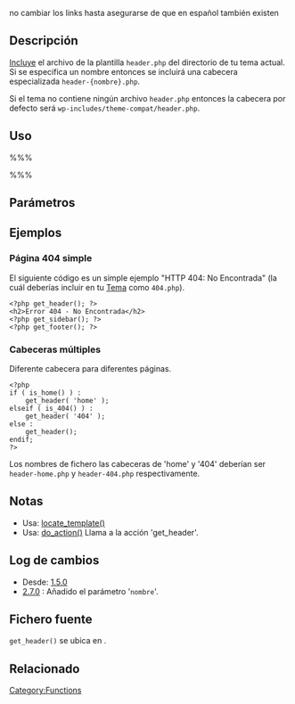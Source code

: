 {{Stub}}
no cambiar los links hasta asegurarse de que en español también existen
{{Languages|
{{en|get_header}}
{{es|get_header}}
{{mk|Функција: get_header}}
}}

==Descripción==
[[es:Include Tags|Incluye]] el archivo de la plantilla <tt>header.php</tt> del directorio de tu tema actual. Si se especifica un nombre entonces se incluirá una cabecera especializada <tt>header-{nombre}.php</tt>.

Si el tema no contiene ningún archivo <tt>header.php</tt> entonces la cabecera por defecto será <code>wp-includes/theme-compat/header.php</code>.

==Uso==
%%%<?php get_header( $nombre ); ?>%%%

==Parámetros==
{{Parameter|$nombre|string|Llama a <tt>header-nombre.php</tt>.|optional}}

==Ejemplos==

===Página 404 simple===
El siguiente código es un simple ejemplo "HTTP 404: No Encontrada" (la cuál deberías incluir en tu [[es:Desarrollo de temas|Tema]] como <tt>404.php</tt>).

<pre>
<?php get_header(); ?>
<h2>Error 404 - No Encontrada</h2>
<?php get_sidebar(); ?>
<?php get_footer(); ?>
</pre>

===Cabeceras múltiples===
Diferente cabecera para diferentes páginas.

<pre>
<?php
if ( is_home() ) :
	get_header( 'home' );
elseif ( is_404() ) :
	get_header( '404' );
else :
	get_header();
endif;
?>
</pre>

Los nombres de fichero las cabeceras de 'home' y '404' deberían ser <tt>header-home.php</tt> y <tt>header-404.php</tt> respectivamente.

==Notas==
* Usa: [[es:Referencia_de_Funciones/locate_template|locate_template()]]
* Usa: [[Function_Reference/do_action|do_action()]] Llama a la acción 'get_header'.

==Log de cambios==
* Desde: [[Version 1.5 | 1.5.0 ]]
* [[Version 2.7|2.7.0]] : Añadido el parámetro '<code>nombre</code>'.

==Fichero fuente==
<tt>get_header()</tt> se ubica en {{Trac|wp-includes/general-template.php}}.

==Relacionado==
{{Include Tags}}
{{es:Etiqueta de pié}}

[[Category:Functions]]